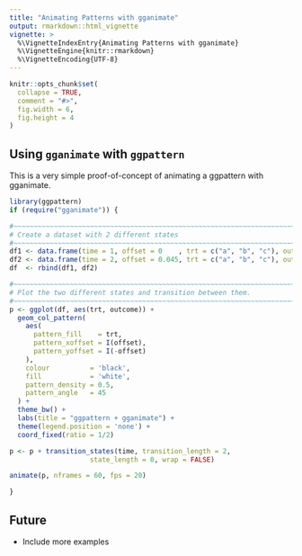 ```yaml
---
title: "Animating Patterns with gganimate"
output: rmarkdown::html_vignette
vignette: >
  %\VignetteIndexEntry{Animating Patterns with gganimate}
  %\VignetteEngine{knitr::rmarkdown}
  %\VignetteEncoding{UTF-8}
---
```


```r
knitr::opts_chunk$set(
  collapse = TRUE,
  comment = "#>",
  fig.width = 6,
  fig.height = 4
)
```


Using `gganimate` with `ggpattern`
------------------------------------------------------------------------------

This is a very simple proof-of-concept of animating a ggpattern with gganimate.

```r
library(ggpattern)
if (require("gganimate")) {

#~~~~~~~~~~~~~~~~~~~~~~~~~~~~~~~~~~~~~~~~~~~~~~~~~~~~~~~~~~~~~~~~~~~~~~~~~~~~~
# Create a dataset with 2 different states
#~~~~~~~~~~~~~~~~~~~~~~~~~~~~~~~~~~~~~~~~~~~~~~~~~~~~~~~~~~~~~~~~~~~~~~~~~~~~~
df1 <- data.frame(time = 1, offset = 0    , trt = c("a", "b", "c"), outcome = c(2.3, 1.9, 3.2), stringsAsFactors = FALSE)
df2 <- data.frame(time = 2, offset = 0.045, trt = c("a", "b", "c"), outcome = c(2.3, 1.9, 3.2), stringsAsFactors = FALSE)
df  <- rbind(df1, df2)

#~~~~~~~~~~~~~~~~~~~~~~~~~~~~~~~~~~~~~~~~~~~~~~~~~~~~~~~~~~~~~~~~~~~~~~~~~~~~~
# Plot the two different states and transition between them.
#~~~~~~~~~~~~~~~~~~~~~~~~~~~~~~~~~~~~~~~~~~~~~~~~~~~~~~~~~~~~~~~~~~~~~~~~~~~~~
p <- ggplot(df, aes(trt, outcome)) +
  geom_col_pattern(
    aes(
      pattern_fill    = trt, 
      pattern_xoffset = I(offset), 
      pattern_yoffset = I(-offset)
    ), 
    colour          = 'black', 
    fill            = 'white',
    pattern_density = 0.5,
    pattern_angle   = 45
  ) +
  theme_bw() +
  labs(title = "ggpattern + gganimate") + 
  theme(legend.position = 'none') + 
  coord_fixed(ratio = 1/2) 

p <- p + transition_states(time, transition_length = 2,
                    state_length = 0, wrap = FALSE)

animate(p, nframes = 60, fps = 20)

}
```

Future
------------------------------------------------------------------------------

* Include more examples

